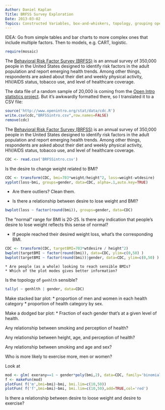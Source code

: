 ```yaml
---
Author: Daniel Kaplan
Title: BRFSS Survey Exploration
Date: 2013-03-02
Topics: Constructed Variables, box-and-whiskers, topology, grouping operations
---
```


IDEA: Go from simple tables and bar charts to more complex ones that include multiple factors.  Then to models, e.g. CART, logistic.


```r
require(mosaic)
```

The [Behavioral Risk Factor Survey (BRFSS)](http://www.cdc.gov/brfss) is an annual survey of 350,000 people in the United States designed to identify risk factors in the adult population and report emerging health trends.  Among other things, respondents are asked about their diet and weekly physical activity, HIV/AIDS status, tobacco use, and level of healthcare coverage.


The data file of a random sample of 20,000 is coming from the [Open Intro statistics project](www.openintro.org/stat).  But it's awkwardly formatted there, so I translated it to a CSV file:
```r
source('http://www.openintro.org/stat/data/cdc.R')
write.csv(cdc,"BRFSSintro.csv",row.names=FALSE)
remove(cdc)
```

The [Behavioral Risk Factor Survey (BRFSS)](http://www.cdc.gov/brfss) is an annual survey of 350,000 people in the United States designed to identify risk factors in the adult population and report emerging health trends.  Among other things, respondents are asked about their diet and weekly physical activity, HIV/AIDS status, tobacco use, and level of healthcare coverage.

```r
CDC <- read.csv('BRFSSintro.csv')
```

Is the desire to change weight related to BMI?
```r
CDC <- transform(CDC, bmi=703*weight/height^2, loss=weight-wtdesire)
xyplot(loss~bmi, groups=gender, data=CDC, alpha=.1,auto.key=TRUE)
```

* Are there outliers?  Clean them.

* Is there a relationship between desire to lose weight and BMI?
```r
bwplot(loss ~ factor(round(bmi)), groups=gender, data=CDC)
```

The "normal" range for BMI is 20-25.  Is there any indication that people's desire to lose weight reflects this sense of normal?
    
* If people reached their desired weight loss, what's the corresponding BMI.
```r
CDC <- transform(CDC, targetBMI=703*wtdesire / height^2)
bwplot(targetBMI ~ factor(round(bmi)), data=CDC, ylim=c(0,50) )
bwplot(targetBMI ~ factor(round(bmi))|gender, data=CDC, ylim=c(0,50) )
```

    * Are people (as a whole) looking to reach sensible BMIs?  
    * Which of the plot modes gives better information?


Is the topology of `genhlth` sensible?
```r
tally( ~ genhlth | gender, data=CDC)
```

Make stacked bar plot: 
* proportion of men and women in each health category
* proportion of health category by sex.

Make a dodged bar plot: 
* Fraction of each gender that's at a given level of health.

Any relationship between smoking and perception of health?

Any relationship between height, age, and perception of health?

Any relationship between smoking and age and sex?

Who is more likely to exercise more, men or women?

Look at 
```r
mod <- glm( exerany==1 ~ gender*poly(bmi,2), data=CDC, family='binomial')
f <- makeFun(mod)
plotFun( f('m',bmi=bmi)~bmi, bmi.lim=c(10,50))
plotFun( f('f',bmi=bmi)~bmi, bmi.lim=c(10,50),add=TRUE,col='red')
```

Is there a relationship between desire to loose weight and desire to exercise?

